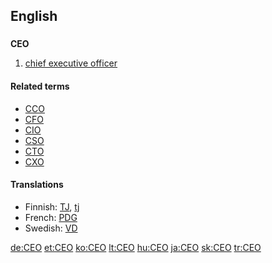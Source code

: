 {{see|ceo}}
==English==

==={{initialism}}===
'''CEO'''

# [[chief executive officer]]

====Related terms====
*[[CCO]]
*[[CFO]]
*[[CIO]]
*[[CSO]]
*[[CTO]]
*[[CXO]]

====Translations====
*Finnish: [[TJ]], [[tj]]
*French: [[PDG]]
*Swedish: [[VD]]

[[de:CEO]]
[[et:CEO]]
[[ko:CEO]]
[[lt:CEO]]
[[hu:CEO]]
[[ja:CEO]]
[[sk:CEO]]
[[tr:CEO]]